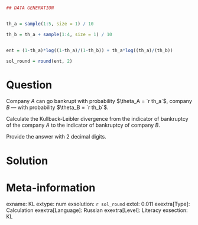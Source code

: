 ```r
## DATA GENERATION


th_a = sample(1:5, size = 1) / 10

th_b = th_a + sample(1:4, size = 1) / 10


ent = (1-th_a)*log((1-th_a)/(1-th_b)) + th_a*log((th_a)/(th_b))

sol_round = round(ent, 2)


```
Question
========

Company $A$ can go bankrupt with probability $\theta_A = `r th_a`$, company $B$ — with probability $\theta_B = `r th_b`$.

Calculate the Kullback-Leibler divergence from the indicator of bankruptcy of the company $A$ 
to the indicator of bankruptcy of company $B$.

Provide the answer with 2 decimal digits.

Solution
========


Meta-information
================
exname: KL
extype: num
exsolution: `r sol_round`
extol: 0.011
exextra[Type]: Calculation
exextra[Language]: Russian
exextra[Level]: Literacy
exsection: KL
